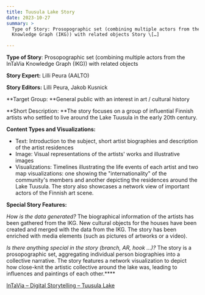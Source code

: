 ```yaml
---
title: Tuusula Lake Story
date: 2023-10-27
summary: >
  Type of Story: Prosopographic set (combining multiple actors from the InTaVia
  Knowledge Graph (IKG)) with related objects Story \[…]

---
```

**Type of Story**: Prosopographic set (combining multiple actors from the InTaVia Knowledge Graph (IKG)) with related objects

**Story Expert:** Lilli Peura (AALTO)

**Story Editors:** Lilli Peura, Jakob Kusnick

**Target Group: **General public with an interest in art / cultural history

**Short Description: **The story focuses on a group of influential Finnish artists who settled to live around the Lake Tuusula in the early 20th century.

**Content Types and Visualizations:**

* Text: Introduction to the subject, short artist biographies and description of the artist residences
* Image: Visual representations of the artists' works and illustrative images
* Visualizations: Timelines illustrating the life events of each artist and two map visualizations: one showing the "internationality" of the community's members and another depicting the residences around the Lake Tuusula. The story also showcases a network view of important actors of the Finnish art scene.

**Special Story Features:**

*How is the data generated?* The biographical information of the artists has been gathered from the IKG. New cultural objects for the houses have been created and merged with the data from the IKG. The story has been enriched with media elements (such as pictures of artworks or a video).

*Is there anything special in the story (branch, AR, hook …)?* The story is a prosopographic set, aggregating individual person biographies into a collective narrative. The story features a network visualization to depict how close-knit the artistic collective around the lake was, leading to influences and paintings of each other.****

[InTaVia – Digital Storytelling – Tuusula Lake](https://www.youtube.com/embed/_9gr62cg85w?list=PL8DdO-yVMi5MYqaD6MLg8XgIUu5hGXN_-)
